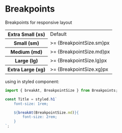 
<Meta title="Styles/Breakpoints" />

# Breakpoints

Breakpoints for responsive layout

<table>
  <tr>
    <th>Extra Small (xs)</th>
    <td>Default</td>
  </tr>
  <tr>
    <th> Small (sm)</th>
    <td> >= {BreakpointSize.sm}px</td>
  </tr>
  <tr>
    <th>Medium (md)</th>
    <td> >= {BreakpointSize.md}px</td>
  </tr>
  <tr>
    <th>Large (lg)</th>
    <td> >= {BreakpointSize.lg}px</td>
  </tr>
  <tr>
    <th>Extra Large (xg)</th>
    <td> >= {BreakpointSize.xg}px</td>
  </tr>
</table>

using in styled component:

```js
import { breakAt, BreakpointSize } from Breakpoints;

const Title = styled.h1`
    font-size: 1rem;

    ${breakAt(BreakpointSize.md)}{
        font-size: 2rem;
    }
`;
```
